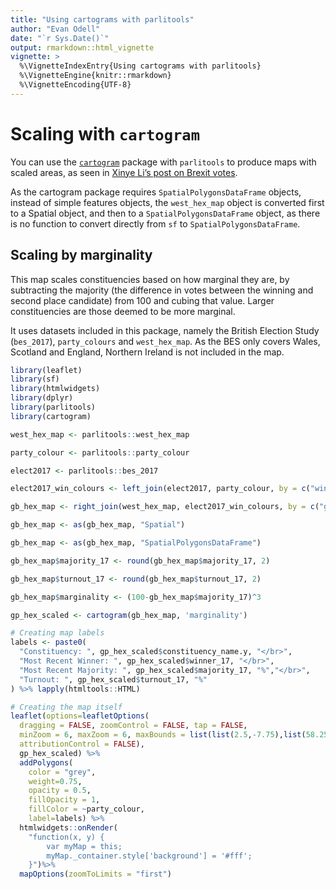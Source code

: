 ---
title: "Using cartograms with parlitools"
author: "Evan Odell"
date: "`r Sys.Date()`"
output: rmarkdown::html_vignette
vignette: >
  %\VignetteIndexEntry{Using cartograms with parlitools}
  %\VignetteEngine{knitr::rmarkdown}
  %\VignetteEncoding{UTF-8}
---

# Scaling with `cartogram`

You can use the [`cartogram`](https://CRAN.R-project.org/package=cartogram) package with `parlitools` to produce maps with scaled areas, as seen in [Xinye Li's post on Brexit votes](https://xinye1.github.io/projects/brexit-cartogram-leaflet/).

As the cartogram package requires `SpatialPolygonsDataFrame` objects, instead of simple features objects, the `west_hex_map` object is converted first to a Spatial object, and then to a `SpatialPolygonsDataFrame` object, as there is no function to convert directly from `sf` to `SpatialPolygonsDataFrame`.

## Scaling by marginality

This map scales constituencies based on how marginal they are, by subtracting the majority (the difference in votes between the winning and second place candidate) from 100 and cubing that value. Larger constituencies are those deemed to be more marginal.

It uses datasets included in this package, namely the British Election Study (`bes_2017`), `party_colours` and `west_hex_map`. As the BES only covers Wales, Scotland and England, Northern Ireland is not included in the map.

```{r fig.width=6, echo=TRUE, fig.height=7, message=FALSE, warning=FALSE}
library(leaflet)
library(sf)
library(htmlwidgets)
library(dplyr)
library(parlitools)
library(cartogram)

west_hex_map <- parlitools::west_hex_map

party_colour <- parlitools::party_colour

elect2017 <- parlitools::bes_2017

elect2017_win_colours <- left_join(elect2017, party_colour, by = c("winner_17" ="party_name")) #Join to current MP data

gb_hex_map <- right_join(west_hex_map, elect2017_win_colours, by = c("gss_code"="ons_const_id")) #Join colours to hexagon map

gb_hex_map <- as(gb_hex_map, "Spatial")

gb_hex_map <- as(gb_hex_map, "SpatialPolygonsDataFrame")

gb_hex_map$majority_17 <- round(gb_hex_map$majority_17, 2)

gb_hex_map$turnout_17 <- round(gb_hex_map$turnout_17, 2)

gb_hex_map$marginality <- (100-gb_hex_map$majority_17)^3

gp_hex_scaled <- cartogram(gb_hex_map, 'marginality')

# Creating map labels
labels <- paste0(
  "Constituency: ", gp_hex_scaled$constituency_name.y, "</br>",
  "Most Recent Winner: ", gp_hex_scaled$winner_17, "</br>",
  "Most Recent Majority: ", gp_hex_scaled$majority_17, "%","</br>",
  "Turnout: ", gp_hex_scaled$turnout_17, "%"
) %>% lapply(htmltools::HTML)

# Creating the map itself
leaflet(options=leafletOptions(
  dragging = FALSE, zoomControl = FALSE, tap = FALSE,
  minZoom = 6, maxZoom = 6, maxBounds = list(list(2.5,-7.75),list(58.25,50.0)),
  attributionControl = FALSE),
  gp_hex_scaled) %>%
  addPolygons(
    color = "grey",
    weight=0.75,
    opacity = 0.5,
    fillOpacity = 1,
    fillColor = ~party_colour,
    label=labels) %>% 
  htmlwidgets::onRender(
    "function(x, y) {
        var myMap = this;
        myMap._container.style['background'] = '#fff';
    }")%>% 
  mapOptions(zoomToLimits = "first")

```

